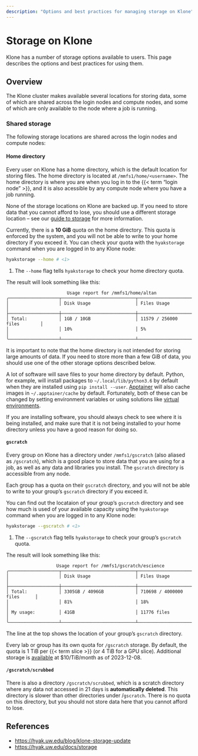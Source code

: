 ```yaml
---
description: "Options and best practices for managing storage on Klone"
---
```

# Storage on Klone

Klone has a number of storage options available to users.  This page describes the options and best practices for using them.

## Overview

The Klone cluster makes available several locations for storing data, some of which are shared across the login nodes and compute nodes, and some of which are only available to the node where a job is running.

### Shared storage

The following storage locations are shared across the login nodes and compute nodes:

#### Home directory

Every user on Klone has a home directory, which is the default location for storing files.  The home directory is located at `/mmfs1/home/<username>`. The home directory is where you are when you log in to the {{< term "login node" >}}, and it is also acessible by any compute node where you have a job running.

::: important
None of the storage locations on Klone are backed up.  If you need to store data that you cannot afford to lose, you should use a different storage location -- see our [guide to storage](/docs/storage) for more information.
:::

Currently, there is a **10 GiB** quota on the home directory. This quota is enforced by the system, and you will not be able to write to your home directory if you exceed it.  You can check your quota with the `hyakstorage` command when you are logged in to any Klone node:

```bash
hyakstorage --home # <1>
```

1. The `--home` flag tells `hyakstorage` to check your home directory quota.

The result will look something like this:

```text
                       Usage report for /mmfs1/home/altan
╭───────────────────┬────────────────────────────┬─────────────────────────────╮
│                   │ Disk Usage                 │ Files Usage                 │
├───────────────────┼────────────────────────────┼─────────────────────────────┤
│ Total:            │ 1GB / 10GB                 │ 11579 / 256000 files        │
│                   │ 10%                        │ 5%                          │
╰───────────────────┴────────────────────────────┴─────────────────────────────╯
```

It is important to note that the home directory is not intended for storing large amounts of data.  If you need to store more than a few GiB of data, you should use one of the other storage options described below.

::: important
A lot of software will save files to your home directory by default. Python, for example, will install packages to `~/.local/lib/python3.6` by default when they are installed using `pip install --user`.  [Apptainer](/docs/compute/apptainer.qmd) will also cache images in `~/.apptainer/cache` by default. Fortunately, both of these can be changed by setting environment variables or using solutions like [virtual environments](https://docs.python.org/3/tutorial/venv.html).

If you are installing software, you should always check to see where it is being installed, and make sure that it is not being installed to your home directory unless you have a good reason for doing so.
:::

#### `gscratch`

Every group on Klone has a directory under `/mmfs1/gscratch` (also aliased as `/gscratch`), which is a good place to store data that you are using for a job, as well as any data and libraries you install. The `gscratch` directory is accessible from any node.

Each group has a quota on their `gscratch` directory, and you will not be able to write to your group's `gscratch` directory if you exceed it.

You can find out the locataion of your group's `gscratch` directory and see how much is used of your available capacity using the `hyakstorage` command when you are logged in to any Klone node:

```bash
hyakstorage --gscratch # <1>
```
1. The `--gscratch` flag tells `hyakstorage` to check your group's `gscratch` quota.

The result will look something like this:

```text
                   Usage report for /mmfs1/gscratch/escience
╭───────────────────┬────────────────────────────┬─────────────────────────────╮
│                   │ Disk Usage                 │ Files Usage                 │
├───────────────────┼────────────────────────────┼─────────────────────────────┤
│ Total:            │ 3305GB / 4096GB            │ 710698 / 4000000 files      │
│                   │ 81%                        │ 18%                         │
│ My usage:         │ 41GB                       │ 11776 files                 │
╰───────────────────┴────────────────────────────┴─────────────────────────────╯
```

The line at the top shows the location of your group's `gscratch` directory.

::: callout-info

Every lab or group has its own quota for `/gscratch` storage. By default, the quota is 1 TiB per {{< term slice >}} (or 4 TiB for a GPU slice). Additional storage is [available](https://hyak.uw.edu/docs/storage/gscratch#group-or-lab-directories) at $10/TiB/month as of 2023-12-08.

:::

#### `/gscratch/scrubbed`

There is also a directory `/gscratch/scrubbed`, which is a scratch directory where any data not accessed in 21 days is **automatically deleted**. This directory is slower than other directories under /`gscratch`. There is no quota on this directory, but you should not store data here that you cannot afford to lose.

## References

- <https://hyak.uw.edu/blog/klone-storage-update>
- <https://hyak.uw.edu/docs/storage>

